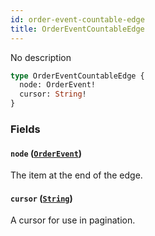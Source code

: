 ```yaml
---
id: order-event-countable-edge
title: OrderEventCountableEdge
---
```



No description

```graphql
type OrderEventCountableEdge {
  node: OrderEvent!
  cursor: String!
}
```


### Fields

#### `node` ([`OrderEvent`](../../../developer/api-reference/objects/order-event))

The item at the end of the edge.


#### `cursor` ([`String`](../../../developer/api-reference/scalars/string))

A cursor for use in pagination.




